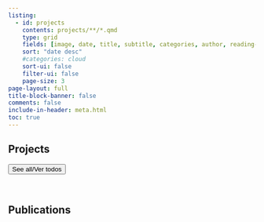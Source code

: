 ```yaml
---
listing:
  - id: projects
    contents: projects/**/*.qmd
    type: grid
    fields: [image, date, title, subtitle, categories, author, reading-time]
    sort: "date desc"
    #categories: cloud
    sort-ui: false
    filter-ui: false
    page-size: 3   
page-layout: full
title-block-banner: false
comments: false
include-in-header: meta.html  
toc: true
---
```


## Projects

::: {#projects}
:::

<a href="../projects.html"> <button type="button" class="btn btn-primary float-end btn-sm">See all/Ver todos</button></a>

<br>

## Publications
